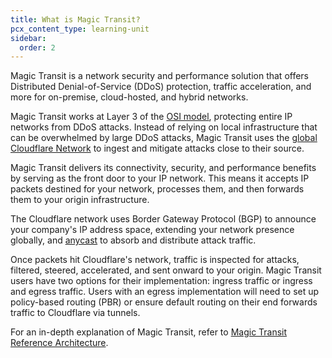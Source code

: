 ```yaml
---
title: What is Magic Transit?
pcx_content_type: learning-unit
sidebar:
  order: 2
---
```


Magic Transit is a network security and performance solution that offers Distributed Denial-of-Service (DDoS) protection, traffic acceleration, and more for on-premise, cloud-hosted, and hybrid networks.

Magic Transit works at Layer 3 of the [OSI model](https://www.cloudflare.com/en-gb/learning/ddos/glossary/open-systems-interconnection-model-osi/), protecting entire IP networks from DDoS attacks. Instead of relying on local infrastructure that can be overwhelmed by large DDoS attacks, Magic Transit uses the [global Cloudflare Network](https://www.cloudflare.com/network/) to ingest and mitigate attacks close to their source.

Magic Transit delivers its connectivity, security, and performance benefits by serving as the front door to your IP network. This means it accepts IP packets destined for your network, processes them, and then forwards them to your origin infrastructure.

The Cloudflare network uses Border Gateway Protocol (BGP) to announce your company's IP address space, extending your network presence globally, and [anycast](/magic-transit/reference/tunnels/#anycast) to absorb and distribute attack traffic.

Once packets hit Cloudflare's network, traffic is inspected for attacks, filtered, steered, accelerated, and sent onward to your origin. Magic Transit users have two options for their implementation: ingress traffic or ingress and egress traffic. Users with an egress implementation will need to set up policy-based routing (PBR) or ensure default routing on their end forwards traffic to Cloudflare via tunnels.

For an in-depth explanation of Magic Transit, refer to [Magic Transit Reference Architecture](/reference-architecture/architectures/magic-transit/).
